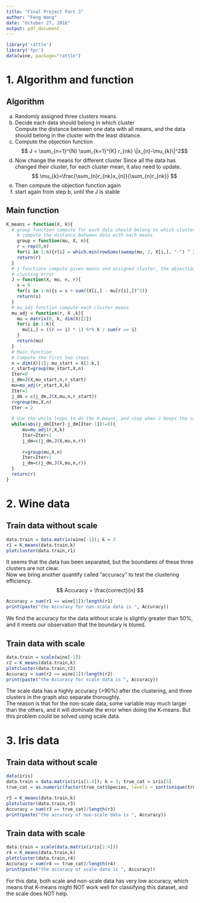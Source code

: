 ```yaml
---
title: "Final Project Part 3"
author: "Feng Wang"
date: "October 27, 2016"
output: pdf_document
---
```

```r
library('rattle')
library('fpc')
data(wine, package="rattle")
```
# 1. Algorithm and function
## Algorithm
a. Randomly assigned three clusters means
b. Decide each data should belong in which cluster  
Compute the distance between one data with all means, and the data should belong in the cluster with the least distance.  
c. Compute the objection function
$$ J = \sum_{n=1}^{N} \sum_{k=1}^{K} r_{nk} \|x_{n}-\mu_{k}\|^2$$
d. Now change the means for different cluster
Since all the data has changed their cluster, for each cluster mean, it also need to update.  
$$ \mu_{k}=\frac{\sum_{n}r_{nk}x_{n}}{\sum_{n}r_{nk}} $$
e. Then compute the objection function again
f. start again from step b, until the J is stable

## Main function
```r
K_means = function(X, k){
  # group function compute for each data should belong to which cluster 
    # compute the distance between data with each means
    group = function(mu, X, n){
    r = rep(0,n)
    for(i in 1:n){r[i] = which.min(rowSums(sweep(mu, 2, X[i,], "-") ^ 2))}
    return(r)
  }
  # j functions compute given means and assigned cluster, the objection function 
  # clusting error
  J = function(X, mu, n, r){
    s = 0
    for(i in 1:n){s = s + sum((X[i,] - mu[r[i],])^2)}
    return(s)
  }
  # mu_adj function compute each cluster means
  mu_adj = function(r, X ,k){
    mu = matrix(0, k, dim(X)[2])
    for(i in 1:k){
      mu[i,] = ((r == i) * 1) %*% X / sum(r == i)
    }
    return(mu)
  }
  # Main function
  # Compute the first two steps
  n = dim(X)[1]; mu_start = X[1:k,]
  r_start=group(mu_start,X,n)
  Iter=0
  j_dm=J(X,mu_start,n,r_start)
  mu=mu_adj(r_start,X,k)
  Iter=1
  j_dm = c(j_dm,J(X,mu,n,r_start))
  r=group(mu,X,n)
  Iter = 2
  
  # Use the while loops to do the K-means, and stop when J keeps the same 
  while(abs(j_dm[Iter]-j_dm[Iter-1])!=0){
      mu=mu_adj(r,X,k)
      Iter=Iter+1
      j_dm=c(j_dm,J(X,mu,n,r))
    
      r=group(mu,X,n)
      Iter=Iter+1
      j_dm=c(j_dm,J(X,mu,n,r))
  }
  return(r)
}
```
\pagebreak

# 2. Wine data  
## Train data without scale  
```r
data.train = data.matrix(wine[-1]); k = 3
r1 = K_means(data.train,k)
plotcluster(data.train,r1)
```

It seems that the data has been separated, but the boundares of these three clusters are not clear.  
Now we bring another quantify called "accuracy" to test the clustering efficiency.
$$ Accuracy = \frac{correct}{n} $$
```r
Accuracy = sum(r1 == wine[1])/length(r1)
print(paste("the Accuracy for non-scale data is ", Accuracy))
```
We find the accuracy for the data without scale is slightly greater than 50%, and it meets our observation that the boundary is blured.   
\pagebreak  

## Train data with scale
```r
data.train = scale(wine[-1])
r2 = K_means(data.train,k)
plotcluster(data.train,r2)
Accuracy = sum(r2 == wine[1])/length(r2)
print(paste("the Accuracy for scale data is ", Accuracy))
```
The scale data has a highly accuracy (>90%) after the clustering, and three clusters in the graph also separate thoroughly.   
The reason is that for the non-scale data, some variable may much larger than the others, and it will dominate the error when doing the K-means. But this problem could be solved using scale data.
\pagebreak

# 3. Iris data
## Train data without scale  
```r
data(iris)
data.train = data.matrix(iris[1:4]); k = 3; true_cat = iris[5]
true_cat = as.numeric(factor(true_cat$Species, levels = sort(unique(true_cat$Species))))
```
```r
r3 = K_means(data.train,k)
plotcluster(data.train,r3)
Accuracy = sum(r3 == true_cat)/length(r3)
print(paste("the accuracy of non-scale data is ", Accuracy))
```
\pagebreak

## Train data with scale
```r
data.train = scale(data.matrix(iris[1:4])) 
r4 = K_means(data.train,k)
plotcluster(data.train,r4)
Accuracy = sum(r4 == true_cat)/length(r4)
print(paste("the accuracy of scale data is ", Accuracy))
```

For this data, both scale and non-scale data has very low accuracy, which means that K-means might NOT work well for classifying this dataset, and the scale does NOT help.
